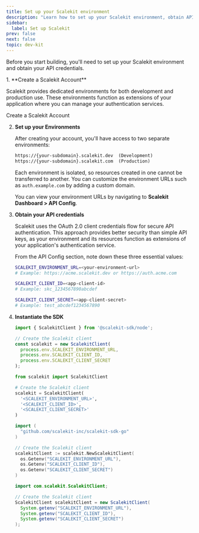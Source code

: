 ```yaml
---
title: Set up your Scalekit environment
description: "Learn how to set up your Scalekit environment, obtain API credentials, and instantiate the SDK to start building with our authentication services."
sidebar:
  label: Set up Scalekit
prev: false
next: false
topic: dev-kit
---
```



Before you start building, you'll need to set up your Scalekit environment and obtain your API credentials.

<Steps>
1. **Create a Scalekit Account**

   Scalekit provides dedicated environments for both development and production use. These environments function as extensions of your application where you can manage your authentication services.

   <LinkButton href="https://app.scalekit.com/ws/signup" variant="secondary" icon='right-arrow'>Create a Scalekit Account</LinkButton>

2. **Set up your Environments**

   After creating your account, you'll have access to two separate environments:

   ```md showLineNumbers=false wrap title="Environment URLs"
   https://{your-subdomain}.scalekit.dev  (Development)
   https://{your-subdomain}.scalekit.com  (Production)
   ```

    Each environment is isolated, so resources created in one cannot be transferred to another. You can customize the environment URLs such as `auth.example.com` by adding a custom domain.

   You can view your environment URLs by navigating to **Scalekit Dashboard > API Config**.

3. **Obtain your API credentials**

   Scalekit uses the OAuth 2.0 client credentials flow for secure API authentication. This approach provides better security than simple API keys, as your environment and its resources function as extensions of your application's authentication service.

   From the API Config section, note down these three essential values:

   ```sh showLineNumbers=false wrap title="Environment variables"
   SCALEKIT_ENVIRONMENT_URL=<your-environment-url>
   # Example: https://acme.scalekit.dev or https://auth.acme.com

   SCALEKIT_CLIENT_ID=<app-client-id>
   # Example: skc_1234567890abcdef

   SCALEKIT_CLIENT_SECRET=<app-client-secret>
   # Example: test_abcdef1234567890
   ```

4. **Instantiate the SDK**

   <InstallSDK />

    <Tabs syncKey="tech-stack">
      <TabItem value="nodejs" label="Node.js">

      ```js
      import { ScalekitClient } from '@scalekit-sdk/node';

      // Create the Scalekit client
      const scalekit = new ScalekitClient(
        process.env.SCALEKIT_ENVIRONMENT_URL,
        process.env.SCALEKIT_CLIENT_ID,
        process.env.SCALEKIT_CLIENT_SECRET
      );
      ```

      </TabItem>
      <TabItem value="py" label="Python">

      ```python
      from scalekit import ScalekitClient

      # Create the Scalekit client
      scalekit = ScalekitClient(
        '<SCALEKIT_ENVIRONMENT_URL>',
        '<SCALEKIT_CLIENT_ID>',
        '<SCALEKIT_CLIENT_SECRET>'
      )
      ```

      </TabItem>
      <TabItem value="go" label="Go">

      ```go
      import (
        "github.com/scalekit-inc/scalekit-sdk-go"
      )

      // Create the Scalekit client
      scalekitClient := scalekit.NewScalekitClient(
        os.Getenv("SCALEKIT_ENVIRONMENT_URL"),
        os.Getenv("SCALEKIT_CLIENT_ID"),
        os.Getenv("SCALEKIT_CLIENT_SECRET")
      )
      ```

      </TabItem>
      <TabItem value="java" label="Java">

      ```java
      import com.scalekit.ScalekitClient;

      // Create the Scalekit client
      ScalekitClient scalekitClient = new ScalekitClient(
        System.getenv("SCALEKIT_ENVIRONMENT_URL"),
        System.getenv("SCALEKIT_CLIENT_ID"),
        System.getenv("SCALEKIT_CLIENT_SECRET")
      );
      ```

      </TabItem>
    </Tabs>

</Steps>